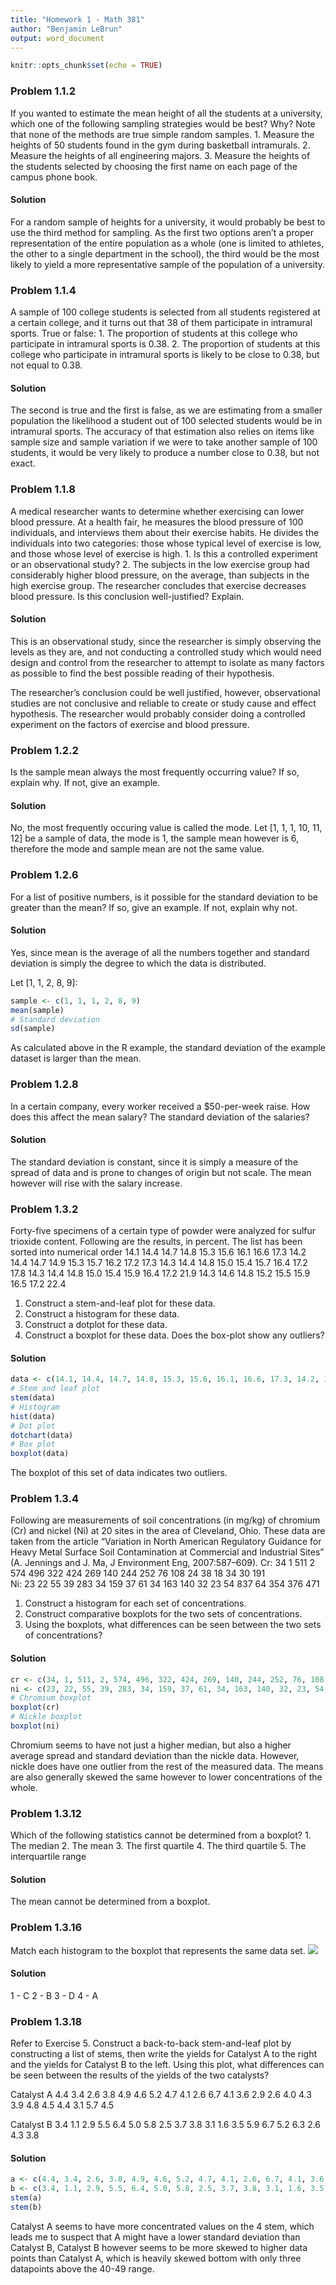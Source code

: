 ```yaml
---
title: "Homework 1 - Math 381"
author: "Benjamin LeBrun"
output: word_document
---
```


```r
knitr::opts_chunk$set(echo = TRUE)
```

### Problem 1.1.2
If you wanted to estimate the mean height of all the students at a university, which one of the following sampling strategies would be best? Why? Note that none of the methods are true simple random samples.
1. Measure the heights of 50 students found in the gym during basketball intramurals.
2. Measure the heights of all engineering majors.
3. Measure the heights of the students selected by choosing the first name on each page of the campus phone book.

#### Solution
For a random sample of heights for a university, it would probably be best to use the third method for sampling. As the first two options aren't a proper representation of the entire population as a whole (one is limited to athletes, the other to a single department in the school), the third would be the most likely to yield a more representative sample of the population of a university.

### Problem 1.1.4
A sample of 100 college students is selected from all students registered at a certain college, and it turns out that 38 of them participate in intramural sports. True or false:
1. The proportion of students at this college who participate in intramural sports is 0.38.
2. The proportion of students at this college who participate in intramural sports is likely to be close to 0.38, but not equal to 0.38.

#### Solution
The second is true and the first is false, as we are estimating from a smaller population the likelihood a student out of 100 selected students would be in intramural sports. The accuracy of that estimation also relies on items like sample size and sample variation if we were to take another sample of 100 students, it would be very likely to produce a number close to 0.38, but not exact.

### Problem 1.1.8
A medical researcher wants to determine whether exercising can lower blood pressure. At a health fair, he measures the blood pressure of 100 individuals, and interviews them about their exercise habits. He divides the individuals into two categories: those whose typical level of exercise is low, and those whose level of exercise is high.
1. Is this a controlled experiment or an observational study?
2. The subjects in the low exercise group had considerably higher blood pressure, on the average, than subjects in the high exercise group. The researcher concludes that exercise decreases blood pressure. Is this conclusion well-justified? Explain.

#### Solution
This is an observational study, since the researcher is simply observing the levels as they are, and not conducting a controlled study which would need design and control from the researcher to attempt to isolate as many factors as possible to find the best possible reading of their hypothesis.

The researcher's conclusion could be well justified, however, observational studies are not conclusive and reliable to create or study cause and effect hypothesis. The researcher would probably consider doing a controlled experiment on the factors of exercise and blood pressure.

### Problem 1.2.2
Is the sample mean always the most frequently occurring value? If so, explain why. If not, give an example.

#### Solution
No, the most frequently occuring value is called the mode. Let [1, 1, 1, 10, 11, 12] be a sample of data, the mode is 1, the sample mean however is 6, therefore the mode and sample mean are not the same value.

### Problem 1.2.6
For a list of positive numbers, is it possible for the standard deviation to be greater than the mean? If so, give an example. If not, explain why not.

#### Solution
Yes, since mean is the average of all the numbers together and standard deviation is simply the degree to which the data is distributed.

Let [1, 1, 2, 8, 9]:

```R
sample <- c(1, 1, 1, 2, 8, 9)
mean(sample)
# Standard deviation
sd(sample)
```

As calculated above in the R example, the standard deviation of the example dataset is larger than the mean.

### Problem 1.2.8
In a certain company, every worker received a $50-per-week raise. How does this affect the mean salary? The standard deviation of the salaries?

#### Solution
The standard deviation is constant, since it is simply a measure of the spread of data and is prone to changes of origin but not scale. The mean however will rise with the salary increase.

### Problem 1.3.2
Forty-five specimens of a certain type of powder were analyzed for sulfur trioxide content. Following are the results, in percent. The list has been sorted into numerical order
14.1 	14.4 	14.7 	14.8 	15.3 	15.6 	16.1 	16.6 	17.3
14.2 	14.4 	14.7 	14.9 	15.3 	15.7 	16.2 	17.2 	17.3
14.3 	14.4 	14.8 	15.0 	15.4 	15.7 	16.4 	17.2 	17.8
14.3 	14.4 	14.8 	15.0 	15.4 	15.9 	16.4 	17.2 	21.9
14.3 	14.6 	14.8 	15.2 	15.5 	15.9 	16.5 	17.2 	22.4

1. Construct a stem-and-leaf plot for these data.
2. Construct a histogram for these data.
3. Construct a dotplot for these data.
4. Construct a boxplot for these data. Does the box-plot show any outliers?

#### Solution
```R
data <- c(14.1, 14.4, 14.7, 14.8, 15.3, 15.6, 16.1, 16.6, 17.3, 14.2, 14.4, 14.7, 14.9, 15.3, 15.7, 16.2, 17.2, 17.3, 14.3, 14.4, 14.8, 15.0, 15.4, 15.7, 16.4, 17.2, 17.8, 14.3, 14.4, 14.8, 15.0, 15.4, 15.9, 16.4, 17.2, 21.9, 14.3, 14.6, 14.8, 15.2, 15.5, 15.9, 16.5, 17.2, 22.4)
# Stem and leaf plot
stem(data)
# Histogram
hist(data)
# Dot plot
dotchart(data)
# Box plot
boxplot(data)
```

The boxplot of this set of data indicates two outliers.

### Problem 1.3.4
Following are measurements of soil concentrations (in mg/kg) of chromium (Cr) and nickel (Ni) at 20 sites in the area of Cleveland, Ohio. These data are taken from the article “Variation in North American Regulatory Guidance for Heavy Metal Surface Soil Contamination at Commercial and Industrial Sites” (A. Jennings and J. Ma, J Environment Eng, 2007:587–609).
Cr: 	34 	1 	511 	2 	574 	496 	322 	424
	269 	140 	244 	252 	76 	108 	24 	38
	18 	34 	30 	191 				
Ni: 	23 	22 	55 	39 	283 	34 	159 	37
	61 	34 	163 	140 	32 	23 	54 	837
	64 	354 	376 	471 				

1. Construct a histogram for each set of concentrations.
2. Construct comparative boxplots for the two sets of concentrations.
3. Using the boxplots, what differences can be seen between the two sets of concentrations?

#### Solution
```R
cr <- c(34, 1, 511, 2, 574, 496, 322, 424, 269, 140, 244, 252, 76, 108, 24, 38, 18, 34, 30, 191)
ni <- c(23, 22, 55, 39, 283, 34, 159, 37, 61, 34, 163, 140, 32, 23, 54, 837, 64, 354, 376, 471)
# Chromium boxplot
boxplot(cr)
# Nickle boxplot
boxplot(ni)
```

Chromium seems to have not just a higher median, but also a higher average spread and standard deviation than the nickle data. However, nickle does have one outlier from the rest of the measured data. The means are also generally skewed the same however to lower concentrations of the whole.

### Problem 1.3.12
Which of the following statistics cannot be determined from a boxplot?
1. The median
2. The mean
3. The first quartile
4. The third quartile
5. The interquartile range


#### Solution
The mean cannot be determined from a boxplot.

### Problem 1.3.16
Match each histogram to the boxplot that represents the same data set.
![](..//Data//prob-16.png)

#### Solution
1 - C
2 - B
3 - D
4 - A

### Problem 1.3.18
Refer to Exercise 5. Construct a back-to-back stem-and-leaf plot by constructing a list of stems, then write the yields for Catalyst A to the right and the yields for Catalyst B to the left. Using this plot, what differences can be seen between the results of the yields of the two catalysts?

Catalyst A
4.4 	3.4 	2.6 	3.8
4.9 	4.6 	5.2 	4.7
4.1 	2.6 	6.7 	4.1
3.6 	2.9 	2.6 	4.0
4.3 	3.9 	4.8 	4.5
4.4 	3.1 	5.7 	4.5

Catalyst B
3.4 	1.1 	2.9 	5.5
6.4 	5.0 	5.8 	2.5
3.7 	3.8 	3.1 	1.6
3.5 	5.9 	6.7 	5.2
6.3 	2.6 	4.3 	3.8


#### Solution
```R
a <- c(4.4, 3.4, 2.6, 3.8, 4.9, 4.6, 5.2, 4.7, 4.1, 2.6, 6.7, 4.1, 3.6, 2.9, 2.6, 4.0, 4.3, 3.9, 4.8, 4.5, 4.4, 3.1, 5.7, 4.5)
b <- c(3.4, 1.1, 2.9, 5.5, 6.4, 5.0, 5.8, 2.5, 3.7, 3.8, 3.1, 1.6, 3.5, 5.9, 6.7, 5.2, 6.3, 2.6, 4.3, 3.8)
stem(a)
stem(b)
```

Catalyst A seems to have more concentrated values on the 4 stem, which leads me to suspect that A might have a lower standard deviation than Catalyst B, Catalyst B however seems to be more skewed to higher data points than Catalyst A, which is heavily skewed bottom with only three datapoints above the 40-49 range.